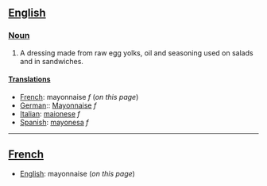 ==[[English]]==

===[[Noun]]===
#A dressing made from raw egg yolks, oil and seasoning used on salads and in sandwiches.

====[[Translation]]s====
*[[French]]: mayonnaise ''f'' (''on this page'')
*[[German]]:: [[Mayonnaise]] ''f''
*[[Italian]]: [[maionese]] ''f''
*[[Spanish]]: [[mayonesa]] ''f''

----

==[[French]]==

*[[English]]: mayonnaise (''on this page'')